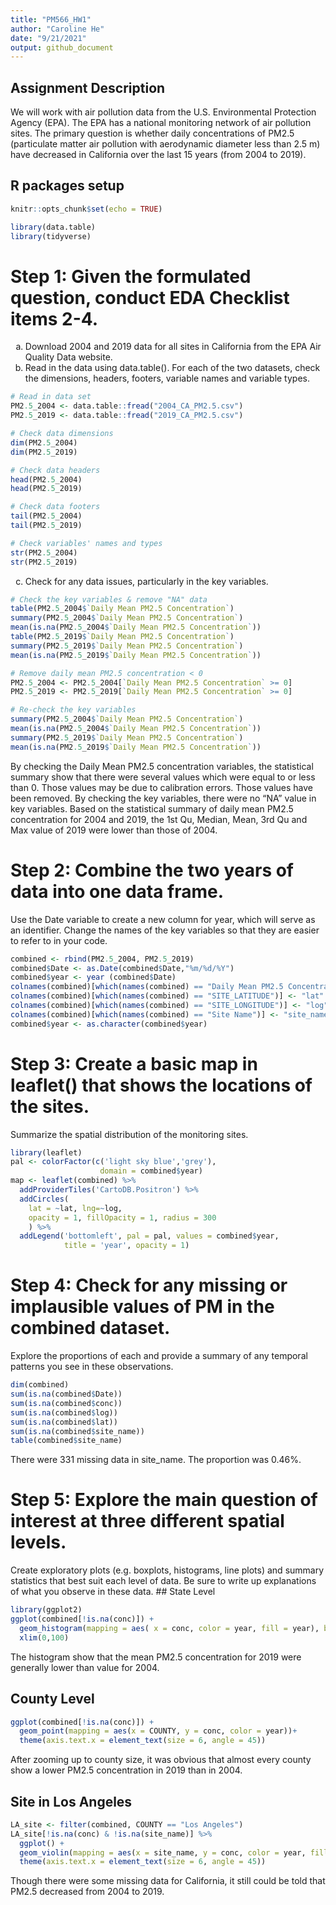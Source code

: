 ```yaml
---
title: "PM566_HW1"
author: "Caroline He"
date: "9/21/2021"
output: github_document
---
```

## Assignment Description
We will work with air pollution data from the U.S. Environmental Protection Agency (EPA). The EPA has a national monitoring network of air pollution sites. 
The primary question is whether daily concentrations of PM2.5 (particulate matter air pollution with aerodynamic diameter less than 2.5 m) have decreased in California over the last 15 years (from 2004 to 2019).

## R packages setup
```r
knitr::opts_chunk$set(echo = TRUE)
```

```r
library(data.table)
library(tidyverse)
```

# Step 1: Given the formulated question, conduct EDA Checklist items 2-4. 
(a) Download 2004 and 2019 data for all sites in California from the EPA Air Quality Data website. 
(b) Read in the data using data.table(). For each of the two datasets, check the dimensions, headers, footers, variable names and variable types. 
```r
# Read in data set
PM2.5_2004 <- data.table::fread("2004_CA_PM2.5.csv")
PM2.5_2019 <- data.table::fread("2019_CA_PM2.5.csv")

# Check data dimensions
dim(PM2.5_2004)
dim(PM2.5_2019)

# Check data headers
head(PM2.5_2004)
head(PM2.5_2019)

# Check data footers
tail(PM2.5_2004)
tail(PM2.5_2019)

# Check variables' names and types
str(PM2.5_2004)
str(PM2.5_2019)
```

(c) Check for any data issues, particularly in the key variables.
```r
# Check the key variables & remove "NA" data
table(PM2.5_2004$`Daily Mean PM2.5 Concentration`)
summary(PM2.5_2004$`Daily Mean PM2.5 Concentration`)
mean(is.na(PM2.5_2004$`Daily Mean PM2.5 Concentration`))
table(PM2.5_2019$`Daily Mean PM2.5 Concentration`)
summary(PM2.5_2019$`Daily Mean PM2.5 Concentration`)
mean(is.na(PM2.5_2019$`Daily Mean PM2.5 Concentration`))

# Remove daily mean PM2.5 concentration < 0
PM2.5_2004 <- PM2.5_2004[`Daily Mean PM2.5 Concentration` >= 0]
PM2.5_2019 <- PM2.5_2019[`Daily Mean PM2.5 Concentration` >= 0]

# Re-check the key variables
summary(PM2.5_2004$`Daily Mean PM2.5 Concentration`)
mean(is.na(PM2.5_2004$`Daily Mean PM2.5 Concentration`))
summary(PM2.5_2019$`Daily Mean PM2.5 Concentration`)
mean(is.na(PM2.5_2019$`Daily Mean PM2.5 Concentration`))
```
By checking the Daily Mean PM2.5 concentration variables, the statistical summary show that there were several values which were equal to or less than 0. Those values may be due to calibration errors. Those values have been removed.
By checking the key variables, there were no "NA" value in key variables.
Based on the statistical summary of daily mean PM2.5 concentration for 2004 and 2019, the 1st Qu, Median, Mean, 3rd Qu and Max value of 2019 were lower than those of 2004.

# Step 2: Combine the two years of data into one data frame. 
Use the Date variable to create a new column for year, which will serve as an identifier. Change the names of the key variables so that they are easier to refer to in your code.
```r
combined <- rbind(PM2.5_2004, PM2.5_2019)
combined$Date <- as.Date(combined$Date,"%m/%d/%Y")
combined$year <- year (combined$Date)
colnames(combined)[which(names(combined) == "Daily Mean PM2.5 Concentration")] <- "conc"
colnames(combined)[which(names(combined) == "SITE_LATITUDE")] <- "lat"
colnames(combined)[which(names(combined) == "SITE_LONGITUDE")] <- "log"
colnames(combined)[which(names(combined) == "Site Name")] <- "site_name"
combined$year <- as.character(combined$year)
```

# Step 3: Create a basic map in leaflet() that shows the locations of the sites. 
Summarize the spatial distribution of the monitoring sites.
```r
library(leaflet)
pal <- colorFactor(c('light sky blue','grey'),
                    domain = combined$year)
map <- leaflet(combined) %>%
  addProviderTiles('CartoDB.Positron') %>%
  addCircles(
    lat = ~lat, lng=~log,
    opacity = 1, fillOpacity = 1, radius = 300
    ) %>%
  addLegend('bottomleft', pal = pal, values = combined$year,
            title = 'year', opacity = 1)
```


# Step 4: Check for any missing or implausible values of PM in the combined dataset. 
Explore the proportions of each and provide a summary of any temporal patterns you see in these observations.
```r
dim(combined)
sum(is.na(combined$Date))
sum(is.na(combined$conc))
sum(is.na(combined$log))
sum(is.na(combined$lat))
sum(is.na(combined$site_name))
table(combined$site_name)
```
There were 331 missing data in site_name. The proportion was 0.46%.

# Step 5: Explore the main question of interest at three different spatial levels. 
Create exploratory plots (e.g. boxplots, histograms, line plots) and summary statistics that best suit each level of data. Be sure to write up explanations of what you observe in these data.
## State Level
```r
library(ggplot2)
ggplot(combined[!is.na(conc)]) +
  geom_histogram(mapping = aes( x = conc, color = year, fill = year), binwidth = 5) +
  xlim(0,100)
```
The histogram show that the mean PM2.5 concentration for 2019 were generally lower than value for 2004.

## County Level
```r
ggplot(combined[!is.na(conc)]) +
  geom_point(mapping = aes(x = COUNTY, y = conc, color = year))+
  theme(axis.text.x = element_text(size = 6, angle = 45))
```
After zooming up to county size, it was obvious that almost every county show a lower PM2.5 concentration in 2019 than in 2004.

## Site in Los Angeles
```r
LA_site <- filter(combined, COUNTY == "Los Angeles")
LA_site[!is.na(conc) & !is.na(site_name)] %>%
  ggplot() +
  geom_violin(mapping = aes(x = site_name, y = conc, color = year, fill = year)) +
  theme(axis.text.x = element_text(size = 6, angle = 45))
```
Though there were some missing data for California, it still could be told that PM2.5 decreased from 2004 to 2019.
